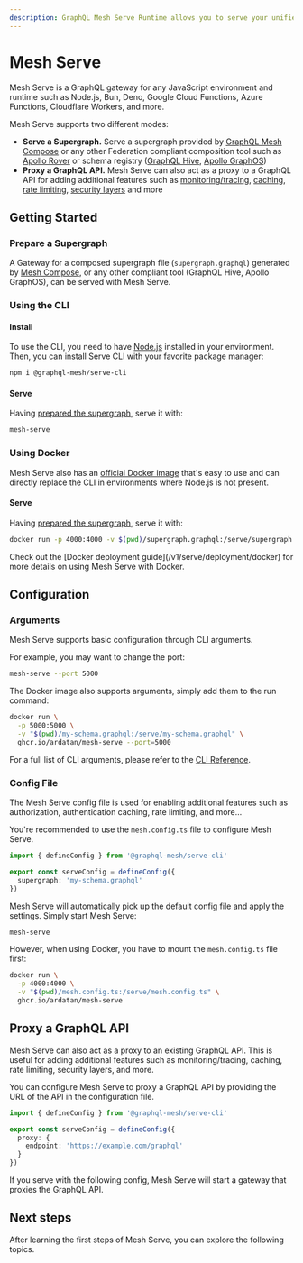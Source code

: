 ```yaml
---
description: GraphQL Mesh Serve Runtime allows you to serve your unified supergraph GraphQL schema
---
```



# Mesh Serve

Mesh Serve is a GraphQL gateway for any JavaScript environment and runtime such as Node.js, Bun,
Deno, Google Cloud Functions, Azure Functions, Cloudflare Workers, and more.

Mesh Serve supports two different modes:

- **Serve a Supergraph.** Serve a supergraph provided by [GraphQL Mesh Compose](/v1/compose) or any
  other Federation compliant composition tool such as
  [Apollo Rover](https://www.apollographql.com/docs/rover/) or schema registry
  ([GraphQL Hive](https://the-guild.dev/graphql/hive),
  [Apollo GraphOS](https://www.apollographql.com/docs/graphos/))
- **Proxy a GraphQL API.** Mesh Serve can also act as a proxy to a GraphQL API for adding additional
  features such as [monitoring/tracing](/v1/serve/features/monitoring-tracing),
  [caching](/v1/serve/features/performance),
  [rate limiting](/v1/serve/features/security/rate-limiting),
  [security layers](/v1/serve/features/security) and more

## Getting Started

### Prepare a Supergraph

A Gateway for a composed supergraph file (`supergraph.graphql`) generated by
[Mesh Compose](/v1/compose), or any other compliant tool (GraphQL Hive, Apollo GraphOS), can be
served with Mesh Serve.

### Using the CLI

#### Install

To use the CLI, you need to have [Node.js](https://nodejs.org) installed in your environment. Then,
you can install Serve CLI with your favorite package manager:

```sh npm2yarn
npm i @graphql-mesh/serve-cli
```

#### Serve

Having [prepared the supergraph](#prepare-a-supergraph), serve it with:

```sh
mesh-serve
```

### Using Docker

Mesh Serve also has an
[official Docker image](https://github.com/ardatan/graphql-mesh/pkgs/container/mesh-serve) that's
easy to use and can directly replace the CLI in environments where Node.js is not present.

#### Serve

Having [prepared the supergraph](#prepare-a-supergraph), serve it with:

```sh
docker run -p 4000:4000 -v $(pwd)/supergraph.graphql:/serve/supergraph.graphql ghcr.io/ardatan/mesh-serve
```

<Callout>
  Check out the [Docker deployment guide](/v1/serve/deployment/docker) for more details on using
  Mesh Serve with Docker.
</Callout>

## Configuration

### Arguments

Mesh Serve supports basic configuration through CLI arguments.

For example, you may want to change the port:

```sh
mesh-serve --port 5000
```

The Docker image also supports arguments, simply add them to the run command:

```sh
docker run \
  -p 5000:5000 \
  -v "$(pwd)/my-schema.graphql:/serve/my-schema.graphql" \
  ghcr.io/ardatan/mesh-serve --port=5000
```

For a full list of CLI arguments, please refer to the [CLI Reference](./references/cli).

### Config File

The Mesh Serve config file is used for enabling additional features such as authorization,
authentication caching, rate limiting, and more...

You're recommended to use the `mesh.config.ts` file to configure Mesh Serve.

```ts filename="mesh.config.ts"
import { defineConfig } from '@graphql-mesh/serve-cli'

export const serveConfig = defineConfig({
  supergraph: 'my-schema.graphql'
})
```

Mesh Serve will automatically pick up the default config file and apply the settings. Simply start
Mesh Serve:

```sh
mesh-serve
```

However, when using Docker, you have to mount the `mesh.config.ts` file first:

```sh
docker run \
  -p 4000:4000 \
  -v "$(pwd)/mesh.config.ts:/serve/mesh.config.ts" \
  ghcr.io/ardatan/mesh-serve
```

## Proxy a GraphQL API

Mesh Serve can also act as a proxy to an existing GraphQL API. This is useful for adding additional
features such as monitoring/tracing, caching, rate limiting, security layers, and more.

You can configure Mesh Serve to proxy a GraphQL API by providing the URL of the API in the
configuration file.

```ts filename="mesh.config.ts"
import { defineConfig } from '@graphql-mesh/serve-cli'

export const serveConfig = defineConfig({
  proxy: {
    endpoint: 'https://example.com/graphql'
  }
})
```

If you serve with the following config, Mesh Serve will start a gateway that proxies the GraphQL
API.

## Next steps

After learning the first steps of Mesh Serve, you can explore the following topics.

<Cards>
  <Cards.Card
    arrow
    title="Serve a Supergraph from GraphQL Hive"
    href="/v1/serve/schema-registry/hive"
  />
  <Cards.Card
    arrow
    title="Serve a Supergraph from Apollo GraphOS"
    href="/v1/serve/schema-registry/graphos"
  />
  <Cards.Card
    arrow
    title="Proxy a GraphQL API"
    href="/v1/serve/references/config#configure-mesh-as-a-graphql-proxy"
  />
</Cards>
